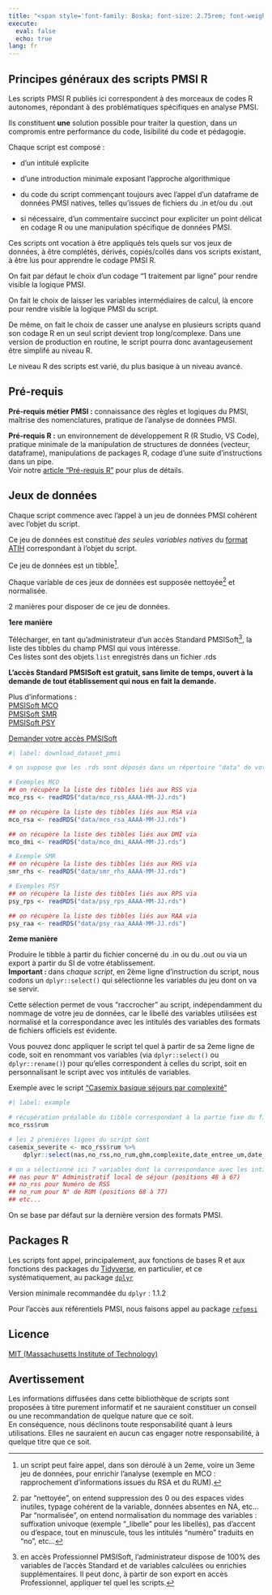 ```yaml
---
title: "<span style='font-family: Boska; font-size: 2.75rem; font-weight: 800;'>Guide des scripts</span>"
execute:
  eval: false
  echo: true
lang: fr
---
```


## Principes généraux des scripts PMSI R  

Les scripts PMSI R publiés ici correspondent à des morceaux de codes R autonomes, répondant à des problématiques spécifiques en analyse PMSI.  

Ils constituent **une** solution possible pour traiter la question, dans un compromis entre performance du code, lisibilité du code et pédagogie.  

Chaque script est composé :  

* d'un intitulé explicite  

* d'une introduction minimale exposant l'approche algorithmique   

* du code du script commençant toujours avec l'appel d'un dataframe de données PMSI natives, telles qu'issues de fichiers du .in et/ou du .out  

* si nécessaire, d'un commentaire succinct pour expliciter un point délicat en codage R ou une manipulation spécifique de données PMSI.  

Ces scripts ont vocation à être appliqués tels quels sur vos jeux de données, à être complétés, dérivés, copiés/collés dans vos scripts existant, à être lus pour apprendre le codage PMSI R.  

On fait par défaut le choix d'un codage "1 traitement par ligne" pour rendre visible la logique PMSI.  

On fait le choix de laisser les variables intermédiaires de calcul, là encore pour rendre visible la logique PMSI du script.  

De même, on fait le choix de casser une analyse en plusieurs scripts quand son codage R en un seul script devient trop long/complexe. Dans une version de production en routine, le script pourra donc avantageusement être  simplifé au niveau R.  

Le niveau R des scripts est varié, du plus basique à un niveau avancé.  

## Pré-requis  

**Pré-requis métier PMSI :** connaissance des règles et logiques du PMSI, maîtrise des nomenclatures, pratique de l'analyse de données PMSI.  

**Pré-requis R :** un environnement de développement R (R Studio, VS Code), pratique minimale de la manipulation de structures de données (vecteur, dataframe), manipulations de packages R, codage d'une suite d'instructions dans un pipe.  
Voir notre [article "Pré-requis R"](base_R.qmd) pour plus de détails.  

## Jeux de données  

Chaque script commence avec l'appel à un jeu de données PMSI cohérent avec l'objet du script.  

Ce jeu de données est constitué _des seules variables natives_ du [format ATIH](https://www.atih.sante.fr/formats-pmsi-2024-0){target="_blank"} correspondant à l'objet du script.  

Ce jeu de données est un tibble[^1].  

Chaque variable de ces jeux de données est supposée nettoyée[^2] et normalisée.  

2 manières pour disposer de ce jeu de données.  

**1ere manière**  

Télécharger, en tant qu'administrateur d'un accès Standard PMSISoft[^3], la liste des tibbles du champ PMSI qui vous intéresse.  
Ces listes sont des objets `list` enregistrés dans un fichier .rds  

**L'accès Standard PMSISoft est gratuit, sans limite de temps, ouvert à la demande de tout établissement qui nous en fait la demande.**  

Plus d'informations :  
[PMSISoft MCO](https://www.pmsisoft.com/acces_pmsisoft_mco){target="_blank"}  
[PMSISoft SMR](https://www.pmsisoft.com/acces_pmsisoft_ssr){target="_blank"}  
[PMSISoft PSY](https://www.pmsisoft.com/acces_pmsisoft_psy){target="_blank"}  

[Demander votre accès PMSISoft](https://www.lespmsi.com/contact-pmsisoft/){target="_blank"}  

```r
#| label: download_dataset_pmsi

# on suppose que les .rds sont déposés dans un répertoire "data" de votre projet R, sans modification de nom

# Exemples MCO
## on récupère la liste des tibbles liés aux RSS via
mco_rss <- readRDS("data/mco_rss_AAAA-MM-JJ.rds")

## on récupère la liste des tibbles liés aux RSA via
mco_rsa <- readRDS("data/mco_rsa_AAAA-MM-JJ.rds")

## on récupère la liste des tibbles liés aux DMI via
mco_dmi <- readRDS("data/mco_dmi_AAAA-MM-JJ.rds")

# Exemple SMR
## on récupère la liste des tibbles liés aux RHS via
smr_rhs <- readRDS("data/smr_rhs_AAAA-MM-JJ.rds")

# Exemples PSY
## on récupère la liste des tibbles liés aux RPS via
psy_rps <- readRDS("data/psy_rps_AAAA-MM-JJ.rds")

## on récupère la liste des tibbles liés aux RAA via
psy_raa <- readRDS("data/psy_raa_AAAA-MM-JJ.rds")

```

**2eme manière**  

Produire le tibble à partir du fichier concerné du .in ou du .out ou via un export à partir du SI de votre établissement.  
**Important : **  dans _chaque script_, en 2ème ligne d'instruction du script, nous codons un `dplyr::select()` qui sélectionne les variables du jeu dont on va se servir.  

Cette sélection permet de vous "raccrocher" au script, indépendamment du nommage de votre jeu de données, car le libellé des variables utilisées est normalisé et la correspondance avec les intitulés des variables des formats de fichiers officiels est évidente.  

Vous pouvez donc appliquer le script tel quel à partir de sa 2eme ligne de code, soit en renommant vos variables (via `dplyr::select()` ou `dplyr::rename()`) pour qu'elles correspondent à celles du script, soit en personnalisant le script avec vos intitulés de variables.  

Exemple avec le script ["Casemix basique séjours par complexité"](posts/mco/script_mco_casemix_sejour_severite/index.qmd)

```r
#| label: example

# récupération préalable du tibble correspondant à la partie fixe du fichier des rss groupés
mco_rss$rum

# les 2 premières lignes du script sont 
casemix_severite <- mco_rss$rum %>% 
    dplyr::select(nas,no_rss,no_rum,ghm,complexite,date_entree_um,date_sortie_um)

# on a sélectionné ici 7 variables dont la correspondance avec les intitulés du format est évidente :
## nas pour N° Administratif local de séjour (positions 48 à 67)
## no_rss pour Numéro de RSS
## no_rum pour N° de RUM (positions 68 à 77)
## etc...
```

On se base par défaut sur la dernière version des formats PMSI.   

## Packages R  

Les scripts font appel, principalement, aux fonctions de bases R et aux fonctions des packages du [Tidyverse](https://www.tidyverse.org/){target="_blank"}, en particulier, et ce systématiquement, au package [`dplyr`](https://dplyr.tidyverse.org/){target="_blank"}  

Version minimale recommandée du `dplyr` : 1.1.2  

Pour l'accès aux référentiels PMSI, nous faisons appel au package [`refpmsi`](https://denisgustin.github.io/refpmsi/index.html){target="_blank"}  

## Licence  

[MIT (Massachusetts Institute of Technology)](https://fr.wikipedia.org/wiki/Licence_MIT){target="_blank"}

## Avertissement  

Les informations diffusées dans cette bibliothèque de scripts sont proposées à titre purement informatif et ne sauraient constituer un conseil ou une recommandation de quelque nature que ce soit.  
En conséquence, nous déclinons toute responsabilité quant à leurs utilisations. Elles ne sauraient en aucun cas engager notre responsabilité, à quelque titre que ce soit.  

[^1]: un script peut faire appel, dans son déroulé à un 2eme, voire un 3eme jeu de données, pour enrichir l'analyse (exemple en MCO : rapprochement d'informations issues du RSA et du RUM).  

[^2]: par "nettoyée", on entend suppression des 0 ou des espaces vides inutiles, typage cohérent de la variable, données absentes en NA, etc...  
Par "normalisée", on entend normalisation du nommage des variables : suffixation univoque (exemple "_libelle" pour les libellés), pas d'accent ou d'espace, tout en minuscule, tous les intitulés "numéro" traduits en "no", etc...

[^3]: en accès Professionnel PMSISoft, l'administrateur dispose de 100% des variables de l'accès Standard et de variables calculées ou enrichies supplémentaires.  Il peut donc, à partir de son export en accès Professionnel, appliquer tel quel les scripts.  
